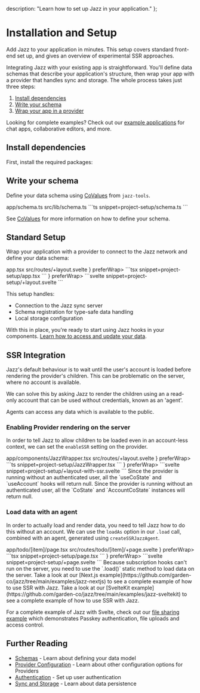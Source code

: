   description: "Learn how to set up Jazz in your application."
};


# Installation and Setup

Add Jazz to your application in minutes. This setup covers standard front-end set up, and gives an overview of experimental SSR approaches.

Integrating Jazz with your existing app is straightforward. You'll define data schemas that describe your application's structure, then wrap your app with a provider that handles sync and storage. The whole process takes just three steps:

1. [Install dependencies](#install-dependencies)
2. [Write your schema](#write-your-schema)
3. [Wrap your app in a provider](#standard-setup)

Looking for complete examples? Check out our [example applications](/examples) for chat apps, collaborative editors, and more.

## Install dependencies

First, install the required packages:

<InstallJazz />

## Write your schema

Define your data schema using [CoValues](/docs/core-concepts/covalues/overview) from `jazz-tools`.

<ContentByFramework framework="react">
<FileName>app/schema.ts</FileName>
</ContentByFramework>
<ContentByFramework framework="svelte">
<FileName>src/lib/schema.ts</FileName>
</ContentByFramework>
<CodeGroup>
```ts snippet=project-setup/schema.ts
```
</CodeGroup>

See [CoValues](/docs/core-concepts/covalues/overview) for more information on how to define your schema.

## Standard Setup

Wrap your application with a provider to connect to the Jazz network and define your data schema:

<ContentByFramework framework="react">
<FileName>app.tsx</FileName>
</ContentByFramework>
<ContentByFramework framework="svelte">
<FileName>src/routes/+layout.svelte</FileName>
</ContentByFramework>

<TabbedCodeGroup savedPreferenceKey="framework" id="add-provider">
<TabbedCodeGroupItem label="React" value="react" icon={<ReactLogo />} preferWrap>
```tsx snippet=project-setup/app.tsx
```
</TabbedCodeGroupItem>
<TabbedCodeGroupItem label="Svelte" value="svelte" icon={<SvelteLogo />} preferWrap>
```svelte snippet=project-setup/+layout.svelte
```
</TabbedCodeGroupItem>
</TabbedCodeGroup>

<Alert className="mt-4" variant="info" title="Tip">
<GetAPIKey hideCodeGroup={true} hideFileName={true} />
</Alert>    

This setup handles:
- Connection to the Jazz sync server
- Schema registration for type-safe data handling
- Local storage configuration

With this in place, you're ready to start using Jazz hooks in your components. [Learn how to access and update your data](/docs/core-concepts/subscription-and-loading#subscription-hooks).

## SSR Integration

Jazz's default behaviour is to wait until the user's account is loaded before rendering the provider's children. This can be problematic on the server, where no account is available. 

We can solve this by asking Jazz to render the children using an a read-only account that can be used without credentials, known as an 'agent'.

Agents can access any data which is available to the public.

### Enabling Provider rendering on the server

In order to tell Jazz to allow children to be loaded even in an account-less context, we can set the `enableSSR` setting on the provider.

<ContentByFramework framework="react">
<FileName>app/components/JazzWrapper.tsx</FileName>
</ContentByFramework>
<ContentByFramework framework="svelte">
<FileName>src/routes/+layout.svelte</FileName>
</ContentByFramework>

<TabbedCodeGroup savedPreferenceKey="framework" id="add-ssr">
<TabbedCodeGroupItem label="React" value="react" icon={<ReactLogo />} preferWrap>
```ts snippet=project-setup/JazzWrapper.tsx
```
</TabbedCodeGroupItem>
<TabbedCodeGroupItem label="Svelte" value="svelte" icon={<SvelteLogo />} preferWrap>
```svelte snippet=project-setup/+layout-with-ssr.svelte
```
</TabbedCodeGroupItem>
</TabbedCodeGroup>

<ContentByFramework framework="react">
Since the provider is running without an authenticated user, all the `useCoState` and `useAccount` hooks will return null.
</ContentByFramework>
<ContentByFramework framework="svelte">
Since the provider is running without an authenticated user, all the `CoState` and `AccountCoState` instances will return null.
</ContentByFramework>

### Load data with an agent

In order to actually load and render data, you need to tell Jazz how to do this without an account. We can use the `loadAs` option in our `.load` call, combined with an agent, generated using `createSSRJazzAgent`.

<ContentByFramework framework="react">
<FileName>app/todo/[item]/page.tsx</FileName>
</ContentByFramework>
<ContentByFramework framework="svelte">
<FileName>src/routes/todo/[item]/+page.svelte</FileName>
</ContentByFramework>

<TabbedCodeGroup savedPreferenceKey="framework" id="ssr-page">
<TabbedCodeGroupItem label="React" value="react" icon={<ReactLogo />} preferWrap>
```tsx snippet=project-setup/page.tsx
```
</TabbedCodeGroupItem>
<TabbedCodeGroupItem label="Svelte" value="svelte" icon={<SvelteLogo />} preferWrap>
```svelte snippet=project-setup/+page.svelte
```
</TabbedCodeGroupItem>
</TabbedCodeGroup>

<Alert variant="info" title="Use .load()" className="mt-4">
  Because subscription hooks can't run on the server, you need to use the `.load()` static method to load data on the server.
</Alert>

<ContentByFramework framework="react">
Take a look at our [Next.js example](https://github.com/garden-co/jazz/tree/main/examples/jazz-nextjs) to see a complete example of how to use SSR with Jazz.
</ContentByFramework>

<ContentByFramework framework="svelte">
Take a look at our [SvelteKit example](https://github.com/garden-co/jazz/tree/main/examples/jazz-sveltekit) to see a complete example of how to use SSR with Jazz.

For a complete example of Jazz with Svelte, check out our [file sharing example](https://github.com/gardencmp/jazz/tree/main/examples/file-share-svelte) which demonstrates Passkey authentication, file uploads and access control.
</ContentByFramework>

## Further Reading

- [Schemas](/docs/core-concepts/covalues/overview) - Learn about defining your data model
- [Provider Configuration](/docs/project-setup/providers) - Learn about other configuration options for Providers
- [Authentication](/docs/key-features/authentication/overview) - Set up user authentication
- [Sync and Storage](/docs/core-concepts/sync-and-storage) - Learn about data persistence
